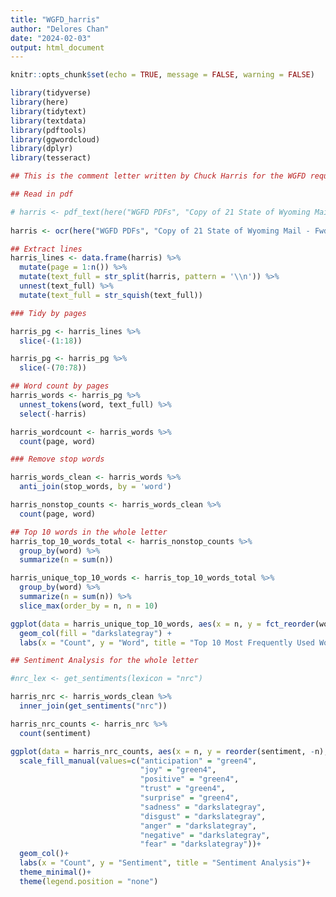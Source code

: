 ```yaml
---
title: "WGFD_harris"
author: "Delores Chan"
date: "2024-02-03"
output: html_document
---
```


```r
knitr::opts_chunk$set(echo = TRUE, message = FALSE, warning = FALSE)

library(tidyverse)
library(here)
library(tidytext)
library(textdata)
library(pdftools)
library(ggwordcloud)
library(dplyr)
library(tesseract)
```


```r
## This is the comment letter written by Chuck Harris for the WGFD request for comments and feedback on the Draft Elk Management Plan. 

## Read in pdf

# harris <- pdf_text(here("WGFD PDFs", "Copy of 21 State of Wyoming Mail - Fwd_ Fw_ Feedgrounds and the Future Chuck Harris.pdf"))
  
harris <- ocr(here("WGFD PDFs", "Copy of 21 State of Wyoming Mail - Fwd_ Fw_ Feedgrounds and the Future Chuck Harris.pdf"), engine = tesseract("eng"), HOCR = FALSE)

```


```r
## Extract lines
harris_lines <- data.frame(harris) %>% 
  mutate(page = 1:n()) %>%
  mutate(text_full = str_split(harris, pattern = '\\n')) %>% 
  unnest(text_full) %>% 
  mutate(text_full = str_squish(text_full))
```


```r
### Tidy by pages

harris_pg <- harris_lines %>% 
  slice(-(1:18))

harris_pg <- harris_pg %>% 
  slice(-(70:78))
```


```r
## Word count by pages
harris_words <- harris_pg %>% 
  unnest_tokens(word, text_full) %>% 
  select(-harris)

harris_wordcount <- harris_words %>% 
  count(page, word)
```


```r
### Remove stop words

harris_words_clean <- harris_words %>% 
  anti_join(stop_words, by = 'word')

harris_nonstop_counts <- harris_words_clean %>% 
  count(page, word)
```


```r
## Top 10 words in the whole letter
harris_top_10_words_total <- harris_nonstop_counts %>% 
  group_by(word) %>%
  summarize(n = sum(n))

harris_unique_top_10_words <- harris_top_10_words_total %>%
  group_by(word) %>%
  summarize(n = sum(n)) %>%
  slice_max(order_by = n, n = 10)

ggplot(data = harris_unique_top_10_words, aes(x = n, y = fct_reorder(word, n))) +
  geom_col(fill = "darkslategray") +
  labs(x = "Count", y = "Word", title = "Top 10 Most Frequently Used Words")
```


```r
## Sentiment Analysis for the whole letter

#nrc_lex <- get_sentiments(lexicon = "nrc")

harris_nrc <- harris_words_clean %>% 
  inner_join(get_sentiments("nrc"))

harris_nrc_counts <- harris_nrc %>% 
  count(sentiment)

ggplot(data = harris_nrc_counts, aes(x = n, y = reorder(sentiment, -n), fill = sentiment))+
  scale_fill_manual(values=c("anticipation" = "green4",
                             "joy" = "green4",
                             "positive" = "green4",
                             "trust" = "green4",
                             "surprise" = "green4",
                             "sadness" = "darkslategray",
                             "disgust" = "darkslategray",
                             "anger" = "darkslategray",
                             "negative" = "darkslategray",
                             "fear" = "darkslategray"))+
  geom_col()+
  labs(x = "Count", y = "Sentiment", title = "Sentiment Analysis")+
  theme_minimal()+
  theme(legend.position = "none")
```

